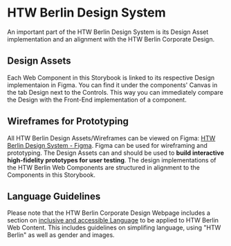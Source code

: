 
<Meta title="Design"></Meta>

<htw-berlin-logo size="m" color="green" href="https://www.figma.com/file/3G68UamepjyuhaTgi6knvD/HTW-Berlin-Design-System?node-id=178%3A82" alt-title="Visit Design System on Figma"></htw-berlin-logo>

# HTW Berlin Design System

An important part of the HTW Berlin Design System is its Design Asset implementation and an alignment with the HTW Berlin Corporate Design.

## Design Assets

Each Web Component in this Storybook is linked to its respective Design implementaion in Figma.
You can find it under the components' Canvas in the tab Design next to the Controls.
This way you can immediately compare the Design with the Front-End implementation of a component.

## Wireframes for Prototyping

All HTW Berlin Design Assets/Wireframes can be viewed on Figma: [HTW Berlin Design System - Figma](https://www.figma.com/file/3G68UamepjyuhaTgi6knvD/HTW-Berlin-Design-System?node-id=178%3A82).
Figma can be used for wireframing and prototyping. The Design Assets can and should be used to **build interactive high-fidelity prototypes for user testing**.
The design implementations of the HTW Berlin Web Components are structured in alignment to the Components in this Storybook.

## Language Guidelines

Please note that the HTW Berlin Corporate Design Webpage includes a section on [inclusive and accessible Language](https://corporatedesign.htw-berlin.de/barrierefreiheit/barrierefreie-sprache/) to be applied to HTW Berlin Web Content. This includes guidelines on simplifing language, using "HTW Berlin" as well as gender and images.
